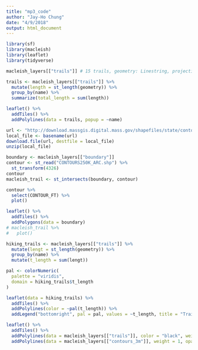 ```yaml
---
title: "mp3_code"
author: "Jay-Ho Chung"
date: "4/9/2018"
output: html_document
---
```


```r
library(sf)
library(macleish)
library(leaflet)
library(tidyverse)
```

```r
macleish_layers[["trails"]] # 15 trails, geometry: Linestring, projection is longlat
```

```r
trails <- macleish_layers[["trails"]] %>% 
  mutate(length = st_length(geometry)) %>% 
  group_by(name) %>% 
  summarize(total_length = sum(length))

leaflet() %>% 
  addTiles() %>% 
  addPolylines(data = trails, popup = ~name)
```

```r
url <- "http://download.massgis.digital.mass.gov/shapefiles/state/contours250k.zip"
local_file <- basename(url)
download.file(url, destfile = local_file)
unzip(local_file)
```

```r
boundary <- macleish_layers[["boundary"]]
contour <- st_read("CONTOURS250K_ARC.shp") %>%
  st_transform(4326)
contour
macleish_trail <- st_intersects(boundary, contour)
```

```r
contour %>%
  select(CONTOUR_FT) %>%
  plot()
```

```r
leaflet() %>% 
  addTiles() %>% 
  addPolygons(data = boundary)
# macleish_trail %>% 
#   plot()
```

```r
hiking_trails <- macleish_layers[["trails"]] %>%
  mutate(lengt = st_length(geometry)) %>% 
  group_by(name) %>% 
  mutate(t_length = sum(lengt))

pal <- colorNumeric(
  palette = "viridis",
  domain = hiking_trails$t_length
)

leaflet(data = hiking_trails) %>%
  addTiles() %>%
  addPolylines(color = ~pal(t_length)) %>%
  addLegend("bottomright", pal = pal, values = ~t_length, title = "Trail Length")
```

```r
leaflet() %>%
  addTiles() %>%
  addPolylines(data = macleish_layers[["trails"]], color = "black", weight = 3, opacity = .5) %>%
  addPolylines(data = macleish_layers[["contours_3m"]], weight = 1, opacity = 1)
```



